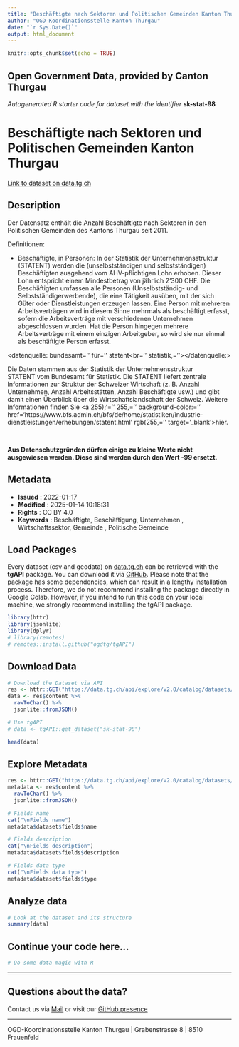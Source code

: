 ```yaml
---
title: "Beschäftigte nach Sektoren und Politischen Gemeinden Kanton Thurgau"
author: "OGD-Koordinationsstelle Kanton Thurgau"
date: "`r Sys.Date()`"
output: html_document
---
```


```r
knitr::opts_chunk$set(echo = TRUE)
```

## Open Government Data, provided by **Canton Thurgau**
*Autogenerated R starter code for dataset with the identifier* **sk-stat-98**


# **Beschäftigte nach Sektoren und Politischen Gemeinden Kanton Thurgau**

[Link to dataset on data.tg.ch](https://data.tg.ch/explore/dataset/sk-stat-98/information/)

## Description

<p class='MsoNormal'>Der Datensatz enthält die Anzahl Beschäftigte nach Sektoren in den Politischen Gemeinden des Kantons Thurgau seit 2011.</p><p class='MsoNormal'>Definitionen:</p><ul><li>Beschäftigte, in Personen: In der Statistik der Unternehmensstruktur (STATENT) werden die (unselbstständigen und selbstständigen) Beschäftigten ausgehend vom AHV-pflichtigen Lohn erhoben. Dieser Lohn entspricht einem Mindestbetrag von jährlich 2‘300 CHF. Die Beschäftigten umfassen alle Personen (Unselbstständig- und Selbstständigerwerbende), die eine Tätigkeit ausüben, mit der sich Güter oder Dienstleistungen erzeugen lassen. Eine Person mit mehreren Arbeitsverträgen wird in diesem Sinne mehrmals als beschäftigt erfasst, sofern die Arbeitsverträge mit verschiedenen Unternehmen abgeschlossen wurden. Hat die Person hingegen mehrere Arbeitsverträge mit einem einzigen Arbeitgeber, so wird sie nur einmal als beschäftigte Person erfasst.</li></ul><div><datenquelle: bundesamt='' für='' statent<br='' statistik,=''></datenquelle:></div><p class='MsoNormal'><font face='inherit'>Die Daten stammen aus der </font>Statistik der Unternehmensstruktur STATENT <font face='inherit'>vom Bundesamt für Statistik. </font>Die STATENT liefert zentrale Informationen zur Struktur der Schweizer Wirtschaft (z. B. Anzahl Unternehmen, Anzahl Arbeitsstätten, Anzahl Beschäftigte usw.) und gibt damit einen Überblick über die Wirtschaftslandschaft der Schweiz. <font face='inherit'>Weitere Informationen finden Sie </font><a 255);'='' 255,='' background-color:='' href='https://www.bfs.admin.ch/bfs/de/home/statistiken/industrie-dienstleistungen/erhebungen/statent.html' rgb(255,='' target='_blank'>hier</a>.</p><p class='MsoNormal'><br></p><p class='MsoNormal'><span style='font-weight: bolder;'>Aus Datenschutzgründen dürfen einige zu kleine Werte nicht ausgewiesen werden. Diese sind werden durch den Wert -99 ersetzt.</span><br></p>

## Metadata

- **Issued**                   : 2022-01-17
- **Modified**                 : 2025-01-14 10:18:31
- **Rights**                   : CC BY 4.0
- **Keywords**                 : Beschäftigte, Beschäftigung, Unternehmen , Wirtschaftssektor, Gemeinde , Politische Gemeinde

## Load Packages

Every dataset (csv and geodata) on [data.tg.ch](https://data.tg.ch/pages/start/) can be retrieved with the **tgAPI** package. You can download it via [GitHub](https://github.com/ogdtg/tgAPI). Please note that the package has some dependencies, which can result in a lengthy installation process. Therefore, we do not recommend installing the package directly in Google Colab. However, if you intend to run this code on your local machine, we strongly recommend installing the tgAPI package.

```r
library(httr)
library(jsonlite)
library(dplyr)
# library(remotes)
# remotes::install.github("ogdtg/tgAPI")

```


## Download Data


```r
# Download the Dataset via API
res <- httr::GET("https://data.tg.ch/api/explore/v2.0/catalog/datasets/sk-stat-98/exports/json")
data <- res$content %>%
  rawToChar() %>%
  jsonlite::fromJSON()

# Use tgAPI
# data <- tgAPI::get_dataset("sk-stat-98")

head(data)

```


## Explore Metadata

```r

res <- httr::GET("https://data.tg.ch/api/explore/v2.0/catalog/datasets/sk-stat-98")
metadata <- res$content %>%
  rawToChar() %>%
  jsonlite::fromJSON()

# Fields name
cat("\nFields name")
metadata$dataset$fields$name

# Fields description
cat("\nFields description")
metadata$dataset$fields$description

# Fields data type
cat("\nFields data type")
metadata$dataset$fields$type

```


## Analyze data

```r

# Look at the dataset and its structure
summary(data)

```


## Continue your code here...


```r
# Do some data magic with R
```

------------------------------------------------------------------------

## Questions about the data?

Contact us via [Mail](mailto:ogd@tg.ch) or visit our [GitHub presence](https://github.com/ogdtg)


------------------------------------------------------------------------

OGD-Koordinationsstelle Kanton Thurgau | Grabenstrasse 8 | 8510 Frauenfeld

